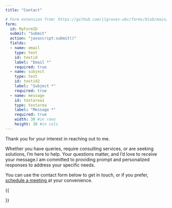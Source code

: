 ```yaml
---
title: "Contact"

# Form extension from: https://github.com/jlgraves-ubc/forms/blob/main/example.qmd
form:
  id: MyFormID
  submit: "Submit"
  action: "javascript:submit()"
  fields:
  - name: email
    type: text
    id: textid
    label: "Email *"
    required: true
  - name: subject
    type: text
    id: textid2
    label: "Subject *"
    required: true
  - name: message
    id: textarea1
    type: textarea
    label: "Message *"
    required: true
    width: 30 #in rows
    height: 30 #in cols
---
```



Thank you for your interest in reaching out to me. 

Whether you have queries, require consulting services, or are seeking solutions, I'm here to help. Your questions matter, and I'd love to receive your message.I am committed to providing prompt and personalized responses to address your specific needs.

You can use the contact form below to get in touch, or if you prefer,
<a href="" onclick="Calendly.initPopupWidget({url: 'https://calendly.com/basnetaakash17/30min'});return false;">schedule a meeting </a>
  at your convenience. 



{{<form>}}


<!-- Calendly badge widget begin -->
<link href="https://assets.calendly.com/assets/external/widget.css" rel="stylesheet">
<script src="https://assets.calendly.com/assets/external/widget.js" type="text/javascript" async></script>
<script type="text/javascript">window.onload = function() { Calendly.initBadgeWidget({ url: 'https://calendly.com/basnetaakash17/30min', text: 'Schedule time with Aakash', color: '#0069ff', textColor: '#ffffff', branding: false }); }</script>
<!-- Calendly badge widget end -->

<script src="https://ajax.googleapis.com/ajax/libs/jquery/3.7.1/jquery.min.js"></script>

<script>
    function submit () {
        $.ajax({
            url:"send_email.php",    //the page containing php script
            type: "post",    //request type,
            dataType: 'json',
            data: {subject: "test", email: "hssaka7@gmail.com", message: "test success"},
            success:function(result){
                console.log(result);
            }
        });
    }
</script>